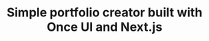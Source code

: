 ---
title: "Simple portfolio creator built with Once UI and Next.js"
publishedAt: "2024-04-08"
images:
  - "/images/projects/project-01/capstone.mp4"
---